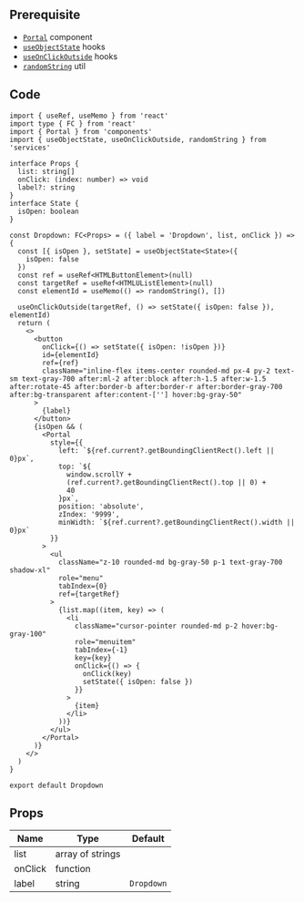 
## Prerequisite

- [`Portal`](/docs/components/Portal) component
- [`useObjectState`](/docs/hooks/useObjectState) hooks
- [`useOnClickOutside`](/docs/hooks/useOnClickOutside) hooks
- [`randomString`](/docs/utils/randomString) util

## Code

```tsx title="components/Dropdown/index.tsx"
import { useRef, useMemo } from 'react'
import type { FC } from 'react'
import { Portal } from 'components'
import { useObjectState, useOnClickOutside, randomString } from 'services'

interface Props {
  list: string[]
  onClick: (index: number) => void
  label?: string
}
interface State {
  isOpen: boolean
}

const Dropdown: FC<Props> = ({ label = 'Dropdown', list, onClick }) => {
  const [{ isOpen }, setState] = useObjectState<State>({
    isOpen: false
  })
  const ref = useRef<HTMLButtonElement>(null)
  const targetRef = useRef<HTMLUListElement>(null)
  const elementId = useMemo(() => randomString(), [])

  useOnClickOutside(targetRef, () => setState({ isOpen: false }), elementId)
  return (
    <>
      <button
        onClick={() => setState({ isOpen: !isOpen })}
        id={elementId}
        ref={ref}
        className="inline-flex items-center rounded-md px-4 py-2 text-sm text-gray-700 after:ml-2 after:block after:h-1.5 after:w-1.5 after:rotate-45 after:border-b after:border-r after:border-gray-700 after:bg-transparent after:content-[''] hover:bg-gray-50"
      >
        {label}
      </button>
      {isOpen && (
        <Portal
          style={{
            left: `${ref.current?.getBoundingClientRect().left || 0}px`,
            top: `${
              window.scrollY +
              (ref.current?.getBoundingClientRect().top || 0) +
              40
            }px`,
            position: 'absolute',
            zIndex: '9999',
            minWidth: `${ref.current?.getBoundingClientRect().width || 0}px`
          }}
        >
          <ul
            className="z-10 rounded-md bg-gray-50 p-1 text-gray-700 shadow-xl"
            role="menu"
            tabIndex={0}
            ref={targetRef}
          >
            {list.map((item, key) => (
              <li
                className="cursor-pointer rounded-md p-2 hover:bg-gray-100"
                role="menuitem"
                tabIndex={-1}
                key={key}
                onClick={() => {
                  onClick(key)
                  setState({ isOpen: false })
                }}
              >
                {item}
              </li>
            ))}
          </ul>
        </Portal>
      )}
    </>
  )
}

export default Dropdown
```

## Props

| Name                | Type             | Default    |
| ------------------- | ---------------- | ---------- |
| list<Required />    | array of strings |            |
| onClick<Required /> | function         |            |
| label               | string           | `Dropdown` |
